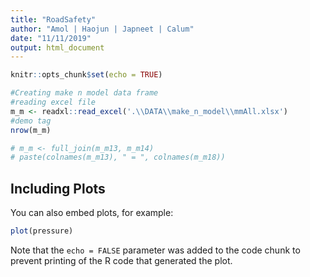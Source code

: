 ```yaml
---
title: "RoadSafety"
author: "Amol | Haojun | Japneet | Calum"
date: "11/11/2019"
output: html_document
---
```


```r
knitr::opts_chunk$set(echo = TRUE)
```




```r
#Creating make n model data frame
#reading excel file
m_m <- readxl::read_excel('.\\DATA\\make_n_model\\mmAll.xlsx')
#demo tag
nrow(m_m)

# m_m <- full_join(m_m13, m_m14)
# paste(colnames(m_m13), " = ", colnames(m_m18))

```

## Including Plots

You can also embed plots, for example:

```r
plot(pressure)
```

Note that the `echo = FALSE` parameter was added to the code chunk to prevent printing of the R code that generated the plot.
